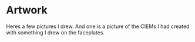 
<main class="m-2">

<div class="m-2 mdx-content">

# Artwork

<ArtworkGallery/>

<div/>

Heres a few pictures I drew. And one is a picture of the CIEMs I had created with something I drew on the faceplates.

</div>

</main>